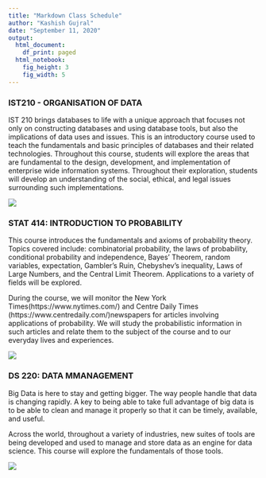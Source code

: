 ---
title: "Markdown Class Schedule"
author: "Kashish Gujral"
date: "September 11, 2020"
output:
  html_document:
    df_print: paged
  html_notebook:
    fig_height: 3
    fig_width: 5
---


### IST210 - ORGANISATION OF DATA

IST 210 brings databases to life with a unique approach that focuses not only on constructing databases and using database tools, but also the implications of data uses and issues. This is an introductory course used to teach the fundamentals and basic principles of databases and their related technologies. Throughout this course, students will explore the areas that are fundamental to the design, development, and implementation of enterprise wide information systems. Throughout their exploration, students will develop an understanding of the social, ethical, and legal issues surrounding such implementations.

![](https://image.shutterstock.com/image-vector/data-center-cryptocurrency-market-large-600w-1085839421.jpg)

### STAT 414: INTRODUCTION TO PROBABILITY

This course introduces the fundamentals and axioms of probability theory. Topics covered include: combinatorial probability, the laws of probability, conditional probability and independence, Bayes' Theorem, random variables, expectation, Gambler's Ruin, Chebyshev's inequality, Laws of Large Numbers, and the Central Limit Theorem. Applications to a variety of fields will be explored.	

During the course, we will monitor the New York Times(https://www.nytimes.com/) and Centre Daily Times (https://www.centredaily.com/)newspapers for articles involving applications of probability. We will study the probabilistic information in such articles and relate them to the subject of the course and to our everyday lives and experiences.

![](https://image.shutterstock.com/image-photo/businessman-investment-consultant-analyzing-company-600w-1413392699.jpg)



### DS 220: DATA MMANAGEMENT

Big Data is here to stay and getting bigger. The way people handle that data is changing rapidly. A key to being able to take full advantage of big data is to be able to clean and manage it properly so that it can be timely, available, and useful.

Across the world, throughout a variety of industries, new suites of tools are being developed and used to manage and store data as an engine for data science. This course will explore the fundamentals of those tools. 

![](https://knowledge.wharton.upenn.edu/wp-content/uploads/2020/05/Women-in-data-science.jpg)




